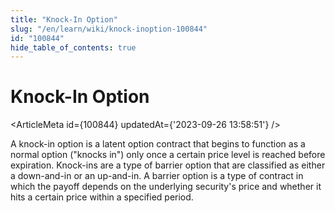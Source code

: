```yaml
---
title: "Knock-In Option"
slug: "/en/learn/wiki/knock-inoption-100844"
id: "100844"
hide_table_of_contents: true
---
```



# Knock-In Option

<ArticleMeta id={100844} updatedAt={'2023-09-26 13:58:51'} />
<div className='border-solid border-b border-t-0 my-4 border-[var(--ifm-color-gray-300)]' />

A knock-in option is a latent option contract that begins to function as a normal option ("knocks in") only once a certain price level is reached before expiration. Knock-ins are a type of barrier option that are classified as either a down-and-in or an up-and-in. A barrier option is a type of contract in which the payoff depends on the underlying security's price and whether it hits a certain price within a specified period.
